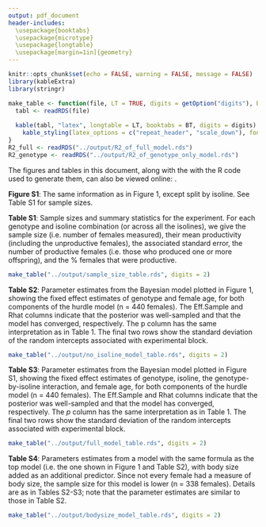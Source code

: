 ```yaml
---
output: pdf_document
header-includes: 
  \usepackage{booktabs}
  \usepackage{microtype}
  \usepackage{longtable}
  \usepackage[margin=1in]{geometry}
---
```


```r
knitr::opts_chunk$set(echo = FALSE, warning = FALSE, message = FALSE)
library(kableExtra)
library(stringr)

make_table <- function(file, LT = TRUE, digits = getOption("digits"), BT = TRUE){
  tabl <- readRDS(file) 
  
  kable(tabl, "latex", longtable = LT, booktabs = BT, digits = digits) %>%
    kable_styling(latex_options = c("repeat_header", "scale_down"), font_size = 7)
}
R2_full <- readRDS("../output/R2_of_full_model.rds")
R2_genotype <- readRDS("../output/R2_of_genotype_only_model.rds")
```


\newpage
\pagenumbering{gobble}

\begin{center}
\huge{\textbf{Online Supplementary Material}}
\end{center}

\begin{center}
\textbf{An X-linked meiotic drive allele has strong, recessive fitness costs in female \textit{Drosophila pseudoobscura}}
\end{center}

\vspace{1.4cm}


The figures and tables in this document, along with the with the R code used to generate them, can also be viewed online: \newline \textbf{REMOVED FOR BLINDED REVIEW}.


\newpage

\begin{figure}[h]
\includegraphics[width=1\textwidth]{../figures/figure_S1.pdf}
\end{figure}

**Figure S1**: The same information as in Figure 1, except split by isoline. See Table S1 for sample sizes. 

\newpage
**Table S1**: Sample sizes and summary statistics for the experiment. For each genotype and isoline combination (or across all the isolines), we give the sample size (i.e. number of females measured), their mean productivity (including the unproductive females), the associated standard error, the number of productive females (i.e. those who produced one or more offspring), and the % females that were productive. 

```r
make_table("../output/sample_size_table.rds", digits = 2)
```

\newpage
**Table S2**: Parameter estimates from the Bayesian model plotted in Figure 1, showing the fixed effect estimates of genotype and female age, for both components of the hurdle model (n = 440 females). The Eff.Sample and Rhat columns indicate that the posterior was well-sampled and that the model has converged, respectively. The p column has the same interpretation as in Table 1. The final two rows show the standard deviation of the random intercepts associated with experimental block.

```r
make_table("../output/no_isoline_model_table.rds", digits = 2)
```
\newpage
**Table S3**: Parameter estimates from the Bayesian model plotted in Figure S1, showing the fixed effect estimates of genotype, isoline, the genotype-by-isoline interaction, and female age, for both components of the hurdle model (n = 440 females). The Eff.Sample and Rhat columns indicate that the posterior was well-sampled and that the model has converged, respectively. The $p$ column has the same interpretation as in Table 1. The final two rows show the standard deviation of the random intercepts associated with experimental block.

```r
make_table("../output/full_model_table.rds", digits = 2)
```
\newpage
**Table S4**: Parameters estimates from a model with the same formula as the top model (i.e. the one shown in Figure 1 and Table S2), with body size added as an additional predictor. Since not every female had a measure of body size, the sample size for this model is lower (n = 338 females). Details are as in Tables S2-S3; note that the parameter estimates are similar to those in Table S2. 

```r
make_table("../output/bodysize_model_table.rds", digits = 2)
```
